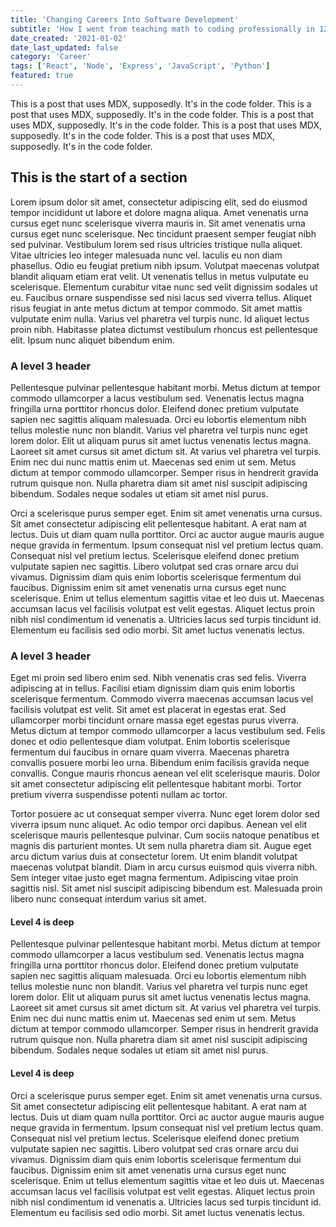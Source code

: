 ```yaml
---
title: 'Changing Careers Into Software Development'
subtitle: 'How I went from teaching math to coding professionally in 12 months.'
date_created: '2021-01-02'
date_last_updated: false
category: 'Career'
tags: ['React', 'Node', 'Express', 'JavaScript', 'Python']
featured: true
---
```



<DropCapP>
  This is a post that uses MDX, supposedly. It's in the code folder. This is a post that uses MDX,
  supposedly. It's in the code folder. This is a post that uses MDX, supposedly. It's in the code
  folder. This is a post that uses MDX, supposedly. It's in the code folder. This is a post that
  uses MDX, supposedly. It's in the code folder.
</DropCapP>

## This is the start of a section

Lorem ipsum dolor sit amet, consectetur adipiscing elit, sed do eiusmod tempor incididunt ut labore et dolore magna aliqua. Amet venenatis urna cursus eget nunc scelerisque viverra mauris in. Sit amet venenatis urna cursus eget nunc scelerisque. Nec tincidunt praesent semper feugiat nibh sed pulvinar. Vestibulum lorem sed risus ultricies tristique nulla aliquet. Vitae ultricies leo integer malesuada nunc vel. Iaculis eu non diam phasellus. Odio eu feugiat pretium nibh ipsum. Volutpat maecenas volutpat blandit aliquam etiam erat velit. Ut venenatis tellus in metus vulputate eu scelerisque. Elementum curabitur vitae nunc sed velit dignissim sodales ut eu. Faucibus ornare suspendisse sed nisi lacus sed viverra tellus. Aliquet risus feugiat in ante metus dictum at tempor commodo. Sit amet mattis vulputate enim nulla. Varius vel pharetra vel turpis nunc. Id aliquet lectus proin nibh. Habitasse platea dictumst vestibulum rhoncus est pellentesque elit. Ipsum nunc aliquet bibendum enim.

### A level 3 header

Pellentesque pulvinar pellentesque habitant morbi. Metus dictum at tempor commodo ullamcorper a lacus vestibulum sed. Venenatis lectus magna fringilla urna porttitor rhoncus dolor. Eleifend donec pretium vulputate sapien nec sagittis aliquam malesuada. Orci eu lobortis elementum nibh tellus molestie nunc non blandit. Varius vel pharetra vel turpis nunc eget lorem dolor. Elit ut aliquam purus sit amet luctus venenatis lectus magna. Laoreet sit amet cursus sit amet dictum sit. At varius vel pharetra vel turpis. Enim nec dui nunc mattis enim ut. Maecenas sed enim ut sem. Metus dictum at tempor commodo ullamcorper. Semper risus in hendrerit gravida rutrum quisque non. Nulla pharetra diam sit amet nisl suscipit adipiscing bibendum. Sodales neque sodales ut etiam sit amet nisl purus.

Orci a scelerisque purus semper eget. Enim sit amet venenatis urna cursus. Sit amet consectetur adipiscing elit pellentesque habitant. A erat nam at lectus. Duis ut diam quam nulla porttitor. Orci ac auctor augue mauris augue neque gravida in fermentum. Ipsum consequat nisl vel pretium lectus quam. Consequat nisl vel pretium lectus. Scelerisque eleifend donec pretium vulputate sapien nec sagittis. Libero volutpat sed cras ornare arcu dui vivamus. Dignissim diam quis enim lobortis scelerisque fermentum dui faucibus. Dignissim enim sit amet venenatis urna cursus eget nunc scelerisque. Enim ut tellus elementum sagittis vitae et leo duis ut. Maecenas accumsan lacus vel facilisis volutpat est velit egestas. Aliquet lectus proin nibh nisl condimentum id venenatis a. Ultricies lacus sed turpis tincidunt id. Elementum eu facilisis sed odio morbi. Sit amet luctus venenatis lectus.

### A level 3 header

Eget mi proin sed libero enim sed. Nibh venenatis cras sed felis. Viverra adipiscing at in tellus. Facilisi etiam dignissim diam quis enim lobortis scelerisque fermentum. Commodo viverra maecenas accumsan lacus vel facilisis volutpat est velit. Sit amet est placerat in egestas erat. Sed ullamcorper morbi tincidunt ornare massa eget egestas purus viverra. Metus dictum at tempor commodo ullamcorper a lacus vestibulum sed. Felis donec et odio pellentesque diam volutpat. Enim lobortis scelerisque fermentum dui faucibus in ornare quam viverra. Maecenas pharetra convallis posuere morbi leo urna. Bibendum enim facilisis gravida neque convallis. Congue mauris rhoncus aenean vel elit scelerisque mauris. Dolor sit amet consectetur adipiscing elit pellentesque habitant morbi. Tortor pretium viverra suspendisse potenti nullam ac tortor.

Tortor posuere ac ut consequat semper viverra. Nunc eget lorem dolor sed viverra ipsum nunc aliquet. Ac odio tempor orci dapibus. Aenean vel elit scelerisque mauris pellentesque pulvinar. Cum sociis natoque penatibus et magnis dis parturient montes. Ut sem nulla pharetra diam sit. Augue eget arcu dictum varius duis at consectetur lorem. Ut enim blandit volutpat maecenas volutpat blandit. Diam in arcu cursus euismod quis viverra nibh. Sem integer vitae justo eget magna fermentum. Adipiscing vitae proin sagittis nisl. Sit amet nisl suscipit adipiscing bibendum est. Malesuada proin libero nunc consequat interdum varius sit amet.

#### Level 4 is deep

Pellentesque pulvinar pellentesque habitant morbi. Metus dictum at tempor commodo ullamcorper a lacus vestibulum sed. Venenatis lectus magna fringilla urna porttitor rhoncus dolor. Eleifend donec pretium vulputate sapien nec sagittis aliquam malesuada. Orci eu lobortis elementum nibh tellus molestie nunc non blandit. Varius vel pharetra vel turpis nunc eget lorem dolor. Elit ut aliquam purus sit amet luctus venenatis lectus magna. Laoreet sit amet cursus sit amet dictum sit. At varius vel pharetra vel turpis. Enim nec dui nunc mattis enim ut. Maecenas sed enim ut sem. Metus dictum at tempor commodo ullamcorper. Semper risus in hendrerit gravida rutrum quisque non. Nulla pharetra diam sit amet nisl suscipit adipiscing bibendum. Sodales neque sodales ut etiam sit amet nisl purus.

#### Level 4 is deep

Orci a scelerisque purus semper eget. Enim sit amet venenatis urna cursus. Sit amet consectetur adipiscing elit pellentesque habitant. A erat nam at lectus. Duis ut diam quam nulla porttitor. Orci ac auctor augue mauris augue neque gravida in fermentum. Ipsum consequat nisl vel pretium lectus quam. Consequat nisl vel pretium lectus. Scelerisque eleifend donec pretium vulputate sapien nec sagittis. Libero volutpat sed cras ornare arcu dui vivamus. Dignissim diam quis enim lobortis scelerisque fermentum dui faucibus. Dignissim enim sit amet venenatis urna cursus eget nunc scelerisque. Enim ut tellus elementum sagittis vitae et leo duis ut. Maecenas accumsan lacus vel facilisis volutpat est velit egestas. Aliquet lectus proin nibh nisl condimentum id venenatis a. Ultricies lacus sed turpis tincidunt id. Elementum eu facilisis sed odio morbi. Sit amet luctus venenatis lectus.
